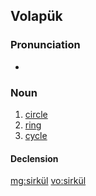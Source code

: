 ==Volapük==

===Pronunciation===
* {{IPA|/siɾˈkyl/|lang=vo}}

===Noun===
{{vo-noun}}

# [[circle]]
# [[ring]]
# [[cycle]]

====Declension====
{{vo-decl-noun}}

[[mg:sirkül]]
[[vo:sirkül]]